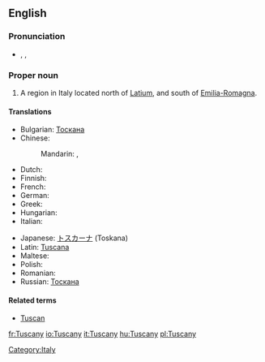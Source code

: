 ==English==
{{wikipedia}}
===Pronunciation===
* {{enPR|tŭsʹkənē}}, {{IPA|/ˈtʌskəni/}}, {{SAMPA|/"tVsk@ni/}}

===Proper noun===
{{en-proper noun}}

# A region in Italy located north of [[Latium]], and south of [[Emilia-Romagna]].

====Translations====
{{trans-top|region in Italy}}
* Bulgarian: [[Тоскана]]
* Chinese:
*: Mandarin: {{t|zh|托斯卡納|sc=Hani}}, {{t|zh|托斯卡纳|tr=Tuōsīkă'nà|sc=Hani}}
* Dutch: {{t-|nl|Toscane}}
* Finnish: {{t-|fi|Toskana}}
* French: {{t+|fr|Toscane|f}}
* German: {{t+|de|Toskana|f}}
* Greek: {{t+|el|Τοσκάνη|sc=Grek}}
* Hungarian: {{t+|hu|Toszkána}}
* Italian: {{t+|it|Toscana|f}}
{{trans-mid}}
* Japanese: [[トスカーナ]] (Toskana)
* Latin: [[Tuscana]]
* Maltese: {{t-|mt|Toskana|xs=Maltese}}
* Polish: {{t+|pl|Toskania|f}}
* Romanian: {{t-|ro|Toscana|f}}
* Russian: [[Тоскана]]
{{trans-bottom}}

====Related terms====
* [[Tuscan]]

[[Category:Italy]]

[[fr:Tuscany]]
[[io:Tuscany]]
[[it:Tuscany]]
[[hu:Tuscany]]
[[pl:Tuscany]]